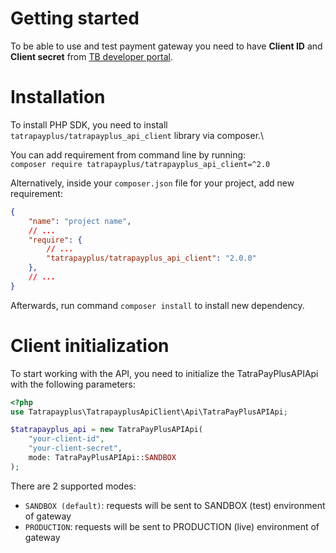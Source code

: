 # Getting started

To be able to use and test payment gateway you need to have **Client ID** and **Client secret** from [TB developer portal](https://developer.tatrabanka.sk/).

# Installation

To install PHP SDK, you need to install `tatrapayplus/tatrapayplus_api_client` library via composer.\

You can add requirement from command line by running:\
`composer require tatrapayplus/tatrapayplus_api_client=^2.0`

Alternatively, inside your `composer.json` file for your project, add new requirement:
```json
{
    "name": "project name",
    // ...
    "require": {
        // ...
        "tatrapayplus/tatrapayplus_api_client": "2.0.0"
    },
    // ...
}
```
Afterwards, run command `composer install` to install new dependency.

# Client initialization

To start working with the API, you need to initialize the TatraPayPlusAPIApi with the following parameters:

```php
<?php
use Tatrapayplus\TatrapayplusApiClient\Api\TatraPayPlusAPIApi;

$tatrapayplus_api = new TatraPayPlusAPIApi(
    "your-client-id",
    "your-client-secret",
    mode: TatraPayPlusAPIApi::SANDBOX
);
```

There are 2 supported modes:
- `SANDBOX (default)`: requests will be sent to SANDBOX (test) environment of gateway
- `PRODUCTION`: requests will be sent to PRODUCTION (live) environment of gateway